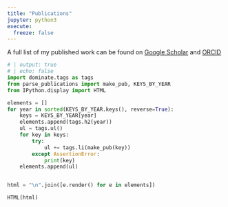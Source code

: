 ```yaml
---
title: "Publications"
jupyter: python3
execute:
  freeze: false
---
```




A full list of my published work can be found on [Google Scholar](https://scholar.google.com/citations?user=kl3VD7QAAAAJ&hl=en) and [ORCID](https://orcid.org/0000-0002-3597-9429)



```python
# | output: true
# | echo: false
import dominate.tags as tags
from parse_publications import make_pub, KEYS_BY_YEAR
from IPython.display import HTML

elements = []
for year in sorted(KEYS_BY_YEAR.keys(), reverse=True):
    keys = KEYS_BY_YEAR[year]
    elements.append(tags.h2(year))
    ul = tags.ul()
    for key in keys:
        try:
            ul += tags.li(make_pub(key))
        except AssertionError:
            print(key)
    elements.append(ul)


html = "\n".join([e.render() for e in elements])

HTML(html)


```